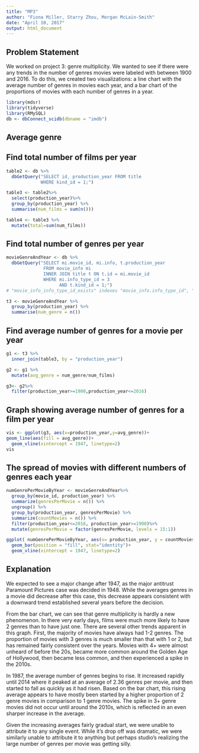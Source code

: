 ```yaml
---
title: "MP3"
author: "Fiona Miller, Starry Zhou, Morgan McLain-Smith"
date: "April 10, 2017"
output: html_document
---
```


## Problem Statement
We worked on project 3: genre multiplicity. We wanted to see if there were any trends in the number of genres movies were labeled with between 1900 and 2016. To do this, we created two visualizations: a line chart with the average number of genres in movies each year, and a bar chart of the proportions of movies with each number of genres in a year.  

```r
library(mdsr)
library(tidyverse)
library(RMySQL)
db <- dbConnect_scidb(dbname = "imdb")
```

## Average genre
## Find total number of films per year
```r
table2 <- db %>%
  dbGetQuery("SELECT id, production_year FROM title
             WHERE kind_id = 1;")

table3 <- table2%>%
  select(production_year)%>%
  group_by(production_year) %>%
  summarise(num_films = sum(n()))

table4 <- table3 %>%
  mutate(total=sum(num_films))
```

## Find total number of genres per year
```r
movieGenreAndYear <- db %>%
  dbGetQuery("SELECT mi.movie_id, mi.info, t.production_year 
              FROM movie_info mi
              INNER JOIN title t ON t.id = mi.movie_id
              WHERE mi.info_type_id = 3  
                    AND t.kind_id = 1;") 
# "movie_info_info_type_id_exists" indexes "movie_info.info_type_id", "title_kind_id_exists" indexes "title.kind_id"

t3 <- movieGenreAndYear %>%
  group_by(production_year) %>%
  summarise(num_genre = n())
```

## Find average number of genres for a movie per year
```r
g1 <- t3 %>%
  inner_join(table3, by = "production_year")

g2 <- g1 %>%
  mutate(avg_genre = num_genre/num_films)

g3<- g2%>%
  filter(production_year>=1900,production_year<=2016)
```

## Graph showing average number of genres for a film per year
```r
vis <- ggplot(g3, aes(x=production_year,y=avg_genre))+
geom_line(aes(fill = avg_genre))+
  geom_vline(xintercept = 1947, linetype=2)
vis
```

## The spread of movies with different numbers of genres each year

```r
numGenrePerMovieByYear <- movieGenreAndYear%>%
  group_by(movie_id, production_year) %>%
  summarize(genresPerMovie = n()) %>%
  ungroup() %>%
  group_by(production_year, genresPerMovie) %>%
  summarize(countMovies = n()) %>%
  filter(production_year<=2016, production_year>=1900)%>%
  mutate(genresPerMovie = factor(genresPerMovie, levels = 15:1))


```

```r
ggplot( numGenrePerMovieByYear, aes(x= production_year, y = countMovies, fill = genresPerMovie))+
  geom_bar(position = "fill", stat="identity")+
  geom_vline(xintercept = 1947, linetype=2)
```

## Explanation
We expected to see a major change after 1947, as the major antitrust Paramount Pictures case was decided in 1948. While the averages genres in a movie did decrease after this case, this decrease appears consistent with a downward trend established several years before the decision. 


From the bar chart, we can see that genre multiplicity is hardly a new phenomenon. In there very early days, films were much more likely to have 2 genres than to have just one. There are several other trends apparent in this graph. First, the majority of movies have always had 1-2 genres. The proportion of movies with 3 genres is much smaller than that with 1 or 2, but has remained fairly consistent over the years. Movies with 4+ were almost unheard of before the 20s, became more common around the Golden Age of Hollywood, then became less common, and then experienced a spike in the 2010s.

In 1987, the average number of genres begins to rise. It increased rapidly until 2014 where it peaked at an average of 2.36 genres per movie, and then started to fall as quickly as it had risen. Based on the bar chart, this rising average appears to have mostly been started by a higher proportion of 2 genre movies in comparison to 1 genre movies. The spike in 3+ genre movies did not occur until around the 2010s, which is reflected in an even sharper increase in the average. 


Given the increasing averages fairly gradual start, we were unable to attribute it to any single event. While it’s drop off was dramatic, we were similarly unable to attribute it to anything but perhaps studio’s realizing the large number of genres per movie was getting silly. 